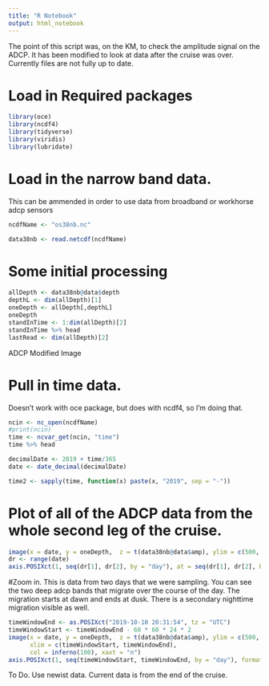 ```yaml
---
title: "R Notebook"
output: html_notebook
---
```


The point of this script was, on the KM, to check the amplitude signal on the ADCP.
It has been modified to look at data after the cruise was over.
Currently files are not fully up to date.

# Load in Required packages


```r
library(oce)
library(ncdf4)
library(tidyverse)
library(viridis)
library(lubridate)

```

# Load in the narrow band data. 
This can be ammended in order to use data from  broadband or workhorse adcp sensors

```r
ncdfName <- "os38nb.nc"
```

```r
data38nb <- read.netcdf(ncdfName)
```


# Some initial processing


```r
allDepth <- data38nb@data$depth
depthL <- dim(allDepth)[1]
oneDepth <- allDepth[,depthL]
oneDepth
standInTime <- 1:dim(allDepth)[2]
standInTime %>% head
lastRead <- dim(allDepth)[2]
```

ADCP Modified Image




# Pull in time data.
Doesn't work with oce package, but does with ncdf4, so I'm doing that.


```r
ncin <- nc_open(ncdfName)
#print(ncin)
time <- ncvar_get(ncin, "time")
time %>% head
```

```r

decimalDate <- 2019 + time/365
date <- date_decimal(decimalDate)
```


```r
time2 <- sapply(time, function(x) paste(x, "2019", sep = "-"))
```

# Plot of all of the ADCP data from the whole second leg of the cruise.

```r
image(x = date, y = oneDepth,  z = t(data38nb@data$amp), ylim = c(500, 0), col = inferno(100), xaxt = "n")
dr <- range(date)
axis.POSIXct(1, seq(dr[1], dr[2], by = "day"), at = seq(dr[1], dr[2], by = "day"), format = "%b-%d", las = 2)
```
#Zoom in.
This is data from two days that we were sampling.
You can see the two deep adcp bands that migrate over the course of the day. The migration starts at dawn and ends at dusk.
There is a secondary nighttime migration visible as well.

```r
timeWindowEnd <- as.POSIXct("2019-10-10 20:31:54", tz = "UTC")
timeWindowStart <- timeWindowEnd - 60 * 60 * 24 * 2
image(x = date, y = oneDepth,  z = t(data38nb@data$amp), ylim = c(500, 0),
      xlim = c(timeWindowStart, timeWindowEnd),
      col = inferno(100), xaxt = "n")
axis.POSIXct(1, seq(timeWindowStart, timeWindowEnd, by = "day"), format = "%b-%d", las = 2)
```

To Do.
Use newist data. Current data is from the end of the cruise.

